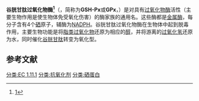 {{Expand |time=2011-09-15T11:05:32+00:00 }}
{{enzyme
| Name = 谷胱甘肽过氧化物酶
| EC_number = 1.11.1.9
| CAS_number = 9013-66-5
| IUBMB_EC_number = 1/11/1/9
| GO_code = 0004602
| image = GlutPeroxidase-1GP1.png
| width = 
| caption = [[牛|牛]]谷胱甘肽过氧化物酶1的晶体结构<ref name="pmid6852035">{{PDB|1GP1}}; {{cite journal | author = Epp O, Ladenstein R, Wendel A | title = The refined structure of the selenoenzyme glutathione peroxidase at 0.2-nm resolution | journal = Eur. J. Biochem. | volume = 133 | issue = 1 | pages = 51–69 | pmid = 6852035 | doi = 10.1111/j.1432-1033.1983.tb07429.x| url = | issn = |date=June 1983}}</ref>。
}}
{{Pfam_box 
| Symbol = GSHPx 
| Name = 谷胱甘肽过氧化物酶
| image = 
| width = 
| caption = 
| Pfam= PF00255
| InterPro= IPR000889
| SMART= 
| Prosite = PDOC00396
| SCOP = 1gp1
| TCDB = 
| OPM family= 
| OPM protein= 
| PDB= 
{{PDB3|2f8a}}B:14-128    {{PDB3|1gp1}}A:19-133    
}} 
'''谷胱甘肽过氧化物酶<ref>[http://www.term.gov.cn/pages/homepage/result2.jsp?id=331935&subid=10001798&subject=%E9%85%B6&subsys=%E7%94%9F%E7%89%A9%E5%8C%96%E5%AD%A6%E4%B8%8E%E5%88%86%E5%AD%90%E7%94%9F%E7%89%A9%E5%AD%A6]{{dead link|date=2018年4月 |bot=InternetArchiveBot |fix-attempted=yes }}</ref>'''（{{lang-en|Glutathione peroxidase}}，简称为'''GSH-Px'''或'''GPx'''，{{EC|1.11.1.9}}）是对具有[[过氧化物酶|过氧化物酶]]活性（主要生物作用是使生物体免受氧化伤害）的酶家族的通用名。这些酶都是[[金属酶|金属酶]]，每分子含有4个[[硒|硒]]原子，辅酶为[[NADPH|NADPH]]。谷胱甘肽过氧化物酶在生物体中起到脱毒作用，主要生物功能是将[[脂类|脂类]][[有机过氧化物|过氧化物]]还原为相应的[[醇|醇]]，并将游离的[[过氧化氢|过氧化氢]]还原为水，同时催化[[谷胱甘肽|谷胱甘肽]]转变为氧化型。
==参考文献==
{{reflist}}
{{过氧化物酶类}}
[[分类:EC_1.11.1|分类:EC 1.11.1]]
[[分类:抗氧化剂|分类:抗氧化剂]]
[[分类:硒蛋白|分类:硒蛋白]]
